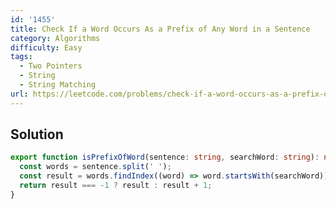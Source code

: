 ```yaml
---
id: '1455'
title: Check If a Word Occurs As a Prefix of Any Word in a Sentence
category: Algorithms
difficulty: Easy
tags:
  - Two Pointers
  - String
  - String Matching
url: https://leetcode.com/problems/check-if-a-word-occurs-as-a-prefix-of-any-word-in-a-sentence
---
```


## Solution

```typescript showLineNumbers
export function isPrefixOfWord(sentence: string, searchWord: string): number {
  const words = sentence.split(' ');
  const result = words.findIndex((word) => word.startsWith(searchWord));
  return result === -1 ? result : result + 1;
}
```
